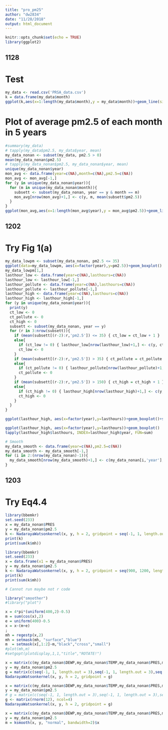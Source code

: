 ```yaml
---
title: "pro_pm25"
author: "dw2834"
date: "11/28/2018"
output: html_document
---
```


```r
knitr::opts_chunk$set(echo = TRUE)
library(ggplot2)
```

## 1128
# Test

```r
my_data <- read.csv('PRSA_data.csv')
k = data.frame(my_data$month)
ggplot(k,aes(x=1:length(my_data$month),y = my_data$month))+geom_line(size=1.5)
```
# Plot of average pm2.5 of each month in 5 years
```r
#summary(my_data)
# tapply(my_data$pm2.5, my_data$year, mean)
my_data_nonan <- subset(my_data, pm2.5 > 0)
mean(my_data_nonan$pm2.5)
# tapply(my_data_nonan$pm2.5, my_data_nonan$year, mean)
unique(my_data_nonan$year)
mon_avg <- data.frame(year=c(NA),month=c(NA),pm2.5=c(NA))
mon_avg <- mon_avg[-1,]
for (y in unique(my_data_nonan$year)){
  for (m in unique(my_data_nonan$month)){
    subsett <- subset(my_data_nonan, year == y & month == m)
    mon_avg[nrow(mon_avg)+1,] <- c(y, m, mean(subsett$pm2.5))
  }
}
ggplot(mon_avg,aes(x=1:length(mon_avg$year),y = mon_avg$pm2.5))+geom_line(size=1)
```

## 1202
# Try Fig 1(a)
```r
my_data_lowpm <- subset(my_data_nonan, pm2.5 <= 35)
ggplot(data=my_data_lowpm, aes(x=factor(year),y=pm2.5))+geom_boxplot()
my_data_lowpm[1,]
lasthour_low <- data.frame(year=c(NA),lasthours=c(NA))
lasthour_low <- lasthour_low[-1,]
lasthour_pollute <- data.frame(year=c(NA),lasthours=c(NA))
lasthour_pollute <- lasthour_pollute[-1,]
lasthour_high <- data.frame(year=c(NA),lasthours=c(NA))
lasthour_high <- lasthour_high[-1,]
for (y in unique(my_data_nonan$year)){
  print(y)
  ct_low <- 0
  ct_pollute <- 0
  ct_high <- 0
  subsett <- subset(my_data_nonan, year == y)
  for (r in 3:nrow(subsett)){
    if (mean(subsett[(r-2):r,'pm2.5']) <= 35) { ct_low = ct_low + 1 }
    else{
      if (ct_low != 0) { lasthour_low[nrow(lasthour_low)+1,] <- c(y, ct_low) }
      ct_low <- 0
    }
    if (mean(subsett[(r-2):r,'pm2.5']) > 35) { ct_pollute = ct_pollute + 1 }
    else{
      if (ct_pollute != 0) { lasthour_pollute[nrow(lasthour_pollute)+1,] <- c(y, ct_pollute) }
      ct_pollute <- 0
    }
    if (mean(subsett[(r-2):r,'pm2.5']) > 150) { ct_high = ct_high + 1 }
    else{
      if (ct_high != 0) { lasthour_high[nrow(lasthour_high)+1,] <- c(y, ct_high) }
      ct_high <- 0
    }
  }
}

ggplot(lasthour_high, aes(x=factor(year),y=lasthours))+geom_boxplot()+scale_y_continuous(trans='log2')
```

```r
ggplot(lasthour_high, aes(x=factor(year),y=lasthours))+geom_boxplot()
tapply(lasthour_high$lasthours, INDEX=lasthour_high$year, FUN=sum)
```

```r
# Smooth
my_data_smooth <- data.frame(year=c(NA),pm2.5=c(NA))
my_data_smooth <- my_data_smooth[-1,]
for (i in 2:(nrow(my_data_nonan)-1)){
  my_data_smooth[nrow(my_data_smooth)+1,] <- c(my_data_nonan[i,'year'], mean(my_data_nonan[(i-1):(i+1),'pm2.5']))
}

```

## 1203
# Try Eq4.4
```r
library(bbemkr)
set.seed(233)
x = my_data_nonan$PRES
y = my_data_nonan$pm2.5
k <- NadarayaWatsonkernel(x, y, h = 2, gridpoint = seq(-1, 1, length.out = 29))
print(k)
print(sum(k$mh))
```

```r
library(bbemkr)
set.seed(233)
x = data.frame(x1 = my_data_nonan$PRES)
y = my_data_nonan$pm2.5
k <- NadarayaWatsonkernel(x, y, h = 2, gridpoint = seq(900, 1200, length.out = 29))
print(k)
print(sum(k$mh))

```

```r
# Cannot run maybe not r code

library("smoother")
#library("plot")

x = 4*pi*(uniform(400,2)-0.5)
m = sum(cos(x),2)
e = uniform(400)-0.5
x = x~(m+e)
;
mh = regestp(x,2)
mh = setmask(mh, "surface","blue")
m  = setmask(x[,1:2]~m,"black","cross","small")
#plot(mh,m)
#setgopt(plotdisplay,1,1,"title","ROTATE!")
```

```r
x = matrix(c(my_data_nonan$DEWP,my_data_nonan$TEMP,my_data_nonan$PRES,my_data_nonan$Iws),length(my_data_nonan$DEWP),4)
y = my_data_nonan$pm2.5
g = matrix(c(seq(-1, 1, length.out = 3),seq(-1, 1, length.out = 3),seq(-1, 1, length.out = 3),seq(-1, 1, length.out = 3)),3,4)
NadarayaWatsonkernel(x, y, h = 2, gridpoint = g)
```

```r
x = matrix(c(my_data_nonan$DEWP,my_data_nonan$TEMP,my_data_nonan$PRES,my_data_nonan$Iws),length(my_data_nonan$DEWP),4)
y = my_data_nonan$pm2.5
# g = matrix(c(seq(-1, 1, length.out = 3),seq(-1, 1, length.out = 3),seq(-1, 1, length.out = 3),seq(-1, 1, length.out = 3)),3,4)
g <- matrix(rnorm(12), ncol=4)
NadarayaWatsonkernel(x, y, h = 2, gridpoint = g)
```

```r
x = matrix(c(my_data_nonan$DEWP,my_data_nonan$TEMP,my_data_nonan$PRES,my_data_nonan$Iws),length(my_data_nonan$DEWP),4)
y = my_data_nonan$pm2.5
m = ksmooth(x, y, "normal", bandwidth=2)$x
```



